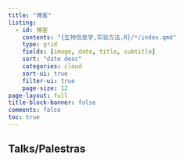 ```yaml
---
title: "博客"
listing:
  - id: 博客
    contents: "{生物信息学,实验方法,R}/*/index.qmd"
    type: grid
    fields: [image, date, title, subtitle]
    sort: "date desc"
    categories: cloud
    sort-ui: true
    filter-ui: true
    page-size: 12     
page-layout: full
title-block-banner: false
comments: false
toc: true
---
```



## Talks/Palestras

::: {#talks}
:::

